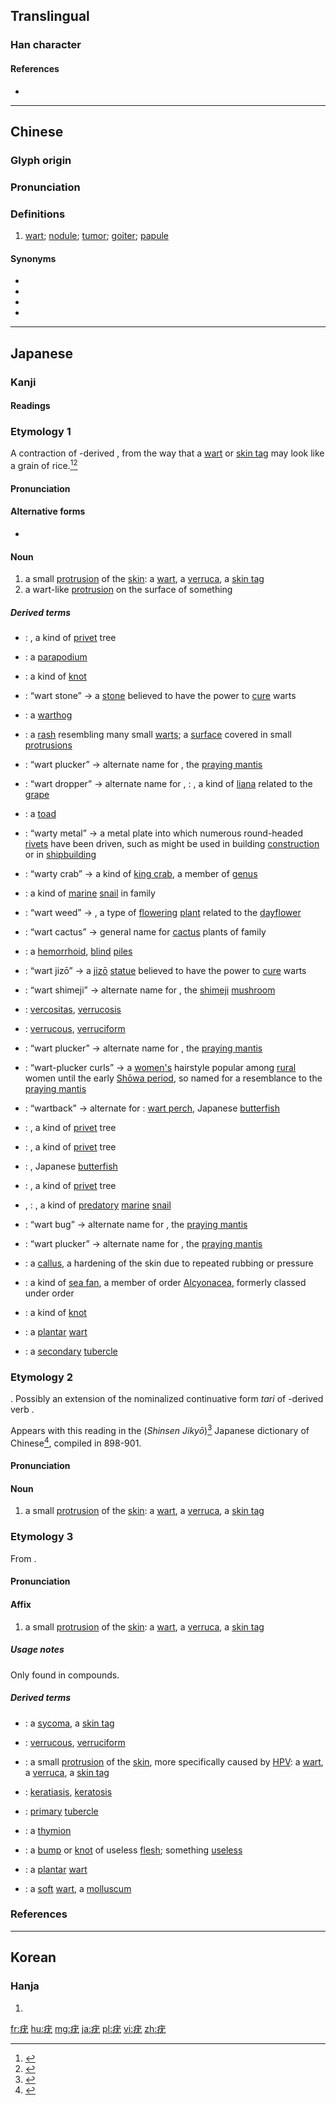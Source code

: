 ==Translingual==

===Han character===
{{Han char|rn=104|rad=疒|as=04|sn=9|four=0011<sub>4</sub>|canj=大戈大山 (KIKU)|ids=⿸[[疒]][[尤]]}}

====References====
* {{Han ref|kx=0769.300|dkj=22050|dj=1180.040|hdz=42661.130|uh=75A3|ud=30115|bh=ACD0|bd=44240}}

----

==Chinese==
{{zh-forms}}

===Glyph origin===
{{Han compound|疒|尤|c1=s|c2=p|t1=disease|ls=psc}}

===Pronunciation===
{{zh-pron
|m=yóu
|c=jau4
|md=ìu
|w=3hhieu
|mc=y
|oc=y
|cat=n
}}

===Definitions===
{{zh-hanzi}}

# [[wart]]; [[nodule]]; [[tumor]]; [[goiter]]; [[papule]]

====Synonyms====
* {{zh-l|瘊子|tr=hóuzi}}
* {{zh-l|肉贅|tr=ròuzhuì}}
* {{zh-l|贅瘤|tr=zhuìliú}}
* {{zh-l|贅疣|tr=zhuìyóu}}

----

==Japanese==

===Kanji===
{{ja-kanji|grade=|rs=疒04}}

====Readings====
{{ja-readings
|goon=[[ゆ]] (yu) {{qualifier|rare}}
|kanon=[[ゆう]] (yū)
|kun=[[いぼ]] (ibo), [[たり]] (tari)
}}

===Etymology 1===
<div style="float:right;">
{{wikipedia|lang=ja}}
{{wikipedia|Wart}}
{{wikipedia|Skin tag}}
</div>
{{ja-kanjitab|yomi=k|いぼ}}
A contraction of {{etyl|ojp|ja|sort=いぼ}}-derived {{m|ja|飯粒|tr=ihibo|lit=rice grain|pos=modern reading ''ībo''}}, from the way that a [[wart]] or [[skin tag]] may look like a grain of rice.<ref name="KDJ">{{R:Kokugo Dai Jiten}}</ref><ref name="DJR">{{R:Daijirin}}</ref>

====Pronunciation====
{{ja-pron|yomi=k|いぼ|acc=1|acc_ref=DJR}}

====Alternative forms====
* {{ja-l|肬}}

====Noun====
{{ja-noun|いぼ}}

# a small [[protrusion]] of the [[skin]]: a [[wart]], a [[verruca]], a [[skin tag]]
# a wart-like [[protrusion]] on the surface of something

=====Derived terms=====
{{der-top}}
* {{ja-r|疣の木|いぼのき}}: {{taxlink|Ligustrum obtusifolium|species|noshow=1}}, a kind of [[privet]] tree
* {{ja-r|疣足|いぼあし}}: a [[parapodium]]
* {{ja-r|疣結|いぼい}}: a kind of [[knot]]
* {{ja-r|疣石|いぼいし}}: “wart stone” → a [[stone]] believed to have the power to [[cure]] warts
* {{ja-r|疣猪|いぼいのしし}}: a [[warthog]]
* {{ja-r|疣疣|いぼいぼ}}: a [[rash]] resembling many small [[wart]]s; a [[surface]] covered in small [[protrusion]]s
* {{ja-r|疣毟|いぼうじり}}: “wart plucker” → alternate name for {{m|ja|蟷螂|tr=kamakiri}}, the [[praying mantis]]
* {{ja-r|疣落|いぼおとし}}: “wart dropper” → alternate name for {{m|ja|蝦蔓}}, {{m|ja|蘡薁|tr=ebizuru}}: {{taxlink|Vitis ficifolia|species|noshow=1}}, a kind of [[liana]] related to the [[grape]]
* {{ja-r|疣蛙|いぼがえる}}: a [[toad]]
* {{ja-r|疣金物|いぼ かなもの}}: “warty metal” → a metal plate into which numerous round-headed [[rivet]]s have been driven, such as might be used in building [[construction]] or in [[shipbuilding]]
* {{ja-r|疣蟹|いぼがに}}: “warty crab” → a kind of [[king crab]], a member of [[genus]] {{taxlink|Paralithodes|genus|noshow=1}}
* {{ja-r|疣細螺|いぼきさご}}: a kind of [[marine]] [[snail]] in family ''{{taxlink|Trochidae|family|noshow=1}}''
* {{ja-r|疣草|いぼくさ}}: “wart weed” → {{taxlink|Murdannia keisak|species|noshow=1}}, a type of [[flowering]] [[plant]] related to the [[dayflower]]
* {{ja-r|疣仙人掌|いぼ さぼてん}}: “wart cactus” → general name for [[cactus]] plants of family ''{{taxlink|Mammillaria|family|noshow=1}}''
* {{ja-r|疣痔|いぼじ}}: a [[hemorrhoid]], [[blind]] [[piles]]
* {{ja-r|疣地蔵|いぼ じぞう}}: “wart jizō” → a [[jizō]] [[statue]] believed to have the power to [[cure]] warts
* {{ja-r|疣占地|いぼ しめじ}}: “wart shimeji” → alternate name for {{m|ja|占地|tr=shimeji}}, the [[shimeji]] [[mushroom]]
* {{ja-r|疣症|いぼしょう}}: [[vercositas]], [[verrucosis]]
* {{ja-r|疣状|いぼじょう}}: [[verrucous]], [[verruciform]]
* {{ja-r|疣毟|いぼじり}}: “wart plucker” → alternate name for {{m|ja|蟷螂|tr=kamakiri}}, the [[praying mantis]]
* {{ja-r|疣毟巻|いぼじりまき}}: “wart-plucker curls” → a [[women's]] hairstyle popular among [[rural]] women until the early [[w:Shōwa period|Shōwa period]], so named for a resemblance to the [[praying mantis]]
* {{ja-r|疣背|いぼぜ}}: “wartback” → alternate for {{m|ja|疣鯛|tr=ibodai}}: [[wart perch]], Japanese [[butterfish]]
* {{ja-r|疣取|いぼた}}: {{taxlink|Ligustrum obtusifolium|species|noshow=1}}, a kind of [[privet]] tree
* {{ja-r|疣取の木|いぼたのき}}: {{taxlink|Ligustrum obtusifolium|species|noshow=1}}, a kind of [[privet]] tree
* {{ja-r|疣鯛|いぼだい}}: {{vern|wart perch}}, Japanese [[butterfish]]
* {{ja-r|疣取|いぼとり}}: {{taxlink|Ligustrum obtusifolium|species|noshow=1}}, a kind of [[privet]] tree
* {{ja-r|疣螺|いぼにし}}, {{ja-r|疣辛螺|いぼにし}}: {{taxlink|Thais clavigera|species|noshow=1}}, a kind of [[predatory]] [[marine]] [[snail]]
* {{ja-r|疣虫|いぼむし}}: “wart bug” → alternate name for {{m|ja|蟷螂|tr=kamakiri}}, the [[praying mantis]]
* {{ja-r|疣毟|いぼむしり}}: “wart plucker” → alternate name for {{m|ja|蟷螂|tr=kamakiri}}, the [[praying mantis]]
* {{ja-r|疣目|いぼめ}}: a [[callus]], a hardening of the skin due to repeated rubbing or pressure
* {{ja-r|疣海楊|いぼやぎ}}: a kind of [[sea fan]], a member of order [[Alcyonacea]], formerly classed under order ''{{taxlink|Gorgonacea|order|noshow=1}}''
* {{ja-r|疣結|いぼゆい}}: a kind of [[knot]]
{{der-mid}}
* {{ja-r|足底疣|そくてい いぼ}}: a [[plantar]] [[wart]]
* {{ja-r|副疣|ふくいぼ}}: a [[secondary]] [[tubercle]]
{{der-bottom}}

===Etymology 2===
{{ja-kanjitab|yomi=k|たり}}
{{unk.|lang=ja|sort=たり}}.  Possibly an extension of the nominalized continuative form ''tari'' of {{etyl|ojp|ja|sort=たり}}-derived verb {{m|ja|垂る|tr=taru||to hang down, to hang off of|pos=superseded by modern {{m|ja|垂れる}} ''tareru''}}.

Appears with this reading in the {{lang|ja|新選字鏡}} (''Shinsen Jikyō'')<ref name="KDJ">{{R:Kokugo Dai Jiten}}</ref> Japanese dictionary of Chinese<ref name="SJ">{{RQ:Shinsen_Jikyō}}</ref>, compiled in 898-901.

====Pronunciation====
{{ja-pron|yomi=k|たり}}

====Noun====
{{ja-noun|たり}}

# {{context|lang=ja|sort=たり|obsolete|rare}} a small [[protrusion]] of the [[skin]]: a [[wart]], a [[verruca]], a [[skin tag]]

===Etymology 3===
{{ja-kanjitab|yomi=on|ゆう}}
From {{etyl|ltc|ja|sort=ゆう}} {{m|zh|疣|tr=hiu}}.

====Pronunciation====
{{ja-pron|yomi=kanon|ゆう}}

====Affix====
{{ja-pos|affix|ゆう|hhira=いう}}

# {{context|lang=ja|sort=ゆう|rare|medical}} a small [[protrusion]] of the [[skin]]: a [[wart]], a [[verruca]], a [[skin tag]]

=====Usage notes=====
Only found in compounds.

=====Derived terms=====
{{der-top}}
* {{ja-r|疣腫|ゆうしゅ}}: a [[sycoma]], a [[skin tag]]
* {{ja-r|疣状|ゆうじょう}}: [[verrucous]], [[verruciform]]
* {{ja-r|疣贅|ゆうぜい}}: a small [[protrusion]] of the [[skin]], more specifically caused by [[human papillomavirus|HPV]]: a [[wart]], a [[verruca]], a [[skin tag]]
* {{ja-r|疣贅症|ゆうぜいしょう}}: [[keratiasis]], [[keratosis]]
{{der-mid}}
* {{ja-r|主疣|しゅゆう}}: [[primary]] [[tubercle]]
* {{ja-r|小疣|しょうゆう}}: a [[thymion]]
* {{ja-r|贅疣|ぜいゆう}}: a [[bump]] or [[knot]] of useless [[flesh]]; something [[useless]]
* {{ja-r|足底疣贅|そくてい ゆうぜい}}: a [[plantar]] [[wart]]
* {{ja-r|軟疣|なんゆう}}: a [[soft]] [[wart]], a [[molluscum]]
{{der-bottom}}

===References===
<references/>

----

==Korean==

===Hanja===
{{ko-hanja|hangeul=유|eumhun=|mr=yu|y=yu}}

# {{defn|lang=ko|sort=疒04}}

[[fr:疣]]
[[hu:疣]]
[[mg:疣]]
[[ja:疣]]
[[pl:疣]]
[[vi:疣]]
[[zh:疣]]